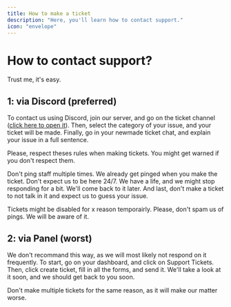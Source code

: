 ```yaml
---
title: How to make a ticket
description: "Here, you'll learn how to contact support."
icon: "envelope"
---
```


# How to contact support?
Trust me, it's easy.

## 1: via Discord (preferred)
To contact us using Discord, join our server, and go on the ticket channel ([click here to open it](https://discord.com/channels/1030919416680038460/1046855982145355846)).
Then, select the category of your issue, and your ticket will be made.
Finally, go in your newmade ticket chat, and explain your issue in a full sentence. 

<Warning>Please, respect theses rules when making tickets. You might get warned if you don't respect them.

Don't ping staff multiple times. We already get pinged when you make the ticket.
Don't expect us to be here 24/7. We have a life, and we might stop responding for a bit. We'll come back to it later.
And last, don't make a ticket to not talk in it and expect us to guess your issue.</Warning>

<Tip>Tickets might be disabled for x reason temporairly. Please, don't spam us of pings. We will be aware of it.</Tip>

## 2: via Panel (worst)
We don't recommand this way, as we will most likely not respond on it frequently.
To start, go on your dashboard, and click on Support Tickets. Then, click create ticket, fill in all the forms, and send it.
We'll take a look at it soon, and we should get back to you soon.

<Note>Don't make multiple tickets for the same reason, as it will make our matter worse.</Note>
